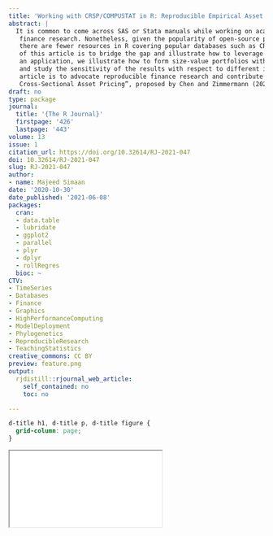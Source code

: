 ```yaml
---
title: 'Working with CRSP/COMPUSTAT in R: Reproducible Empirical Asset Pricing'
abstract: |
  It is common to come across SAS or Stata manuals while working on academic empirical
   finance research. Nonetheless, given the popularity of open-source programming languages such as R,
   there are fewer resources in R covering popular databases such as CRSP and COMPUSTAT. The aim
   of this article is to bridge the gap and illustrate how to leverage R in working with both datasets. As
   an application, we illustrate how to form size-value portfolios with respect to Fama and French (1993)
   and study the sensitivity of the results with respect to different inputs. Ultimately, the purpose of the
   article is to advocate reproducible finance research and contribute to the recent idea of “Open Source
   Cross-Sectional Asset Pricing”, proposed by Chen and Zimmermann (2020).
draft: no
type: package
journal:
  title: '{The R Journal}'
  firstpage: '426'
  lastpage: '443'
volume: 13
issue: 1
citation_url: https://doi.org/10.32614/RJ-2021-047
doi: 10.32614/RJ-2021-047
slug: RJ-2021-047
author:
- name: Majeed Simaan
date: '2020-10-30'
date_published: '2021-06-08'
packages:
  cran:
  - data.table
  - lubridate
  - ggplot2
  - parallel
  - plyr
  - dplyr
  - rollRegres
  bioc: ~
CTV:
- TimeSeries
- Databases
- Finance
- Graphics
- HighPerformanceComputing
- ModelDeployment
- Phylogenetics
- ReproducibleResearch
- TeachingStatistics
creative_commons: CC BY
preview: feature.png
output:
  rjdistill::rjournal_web_article:
    self_contained: no
    toc: no

---
```


```css
d-title h1, d-title p, d-title figure {
  grid-column: page;
}
```

<div class="l-page">
  <object data="RJ-2021-047.pdf" type="application/pdf" style="height:955px;width:100%">
    <iframe src="RJ-2021-047.pdf"></iframe>
  </object>
</div>

